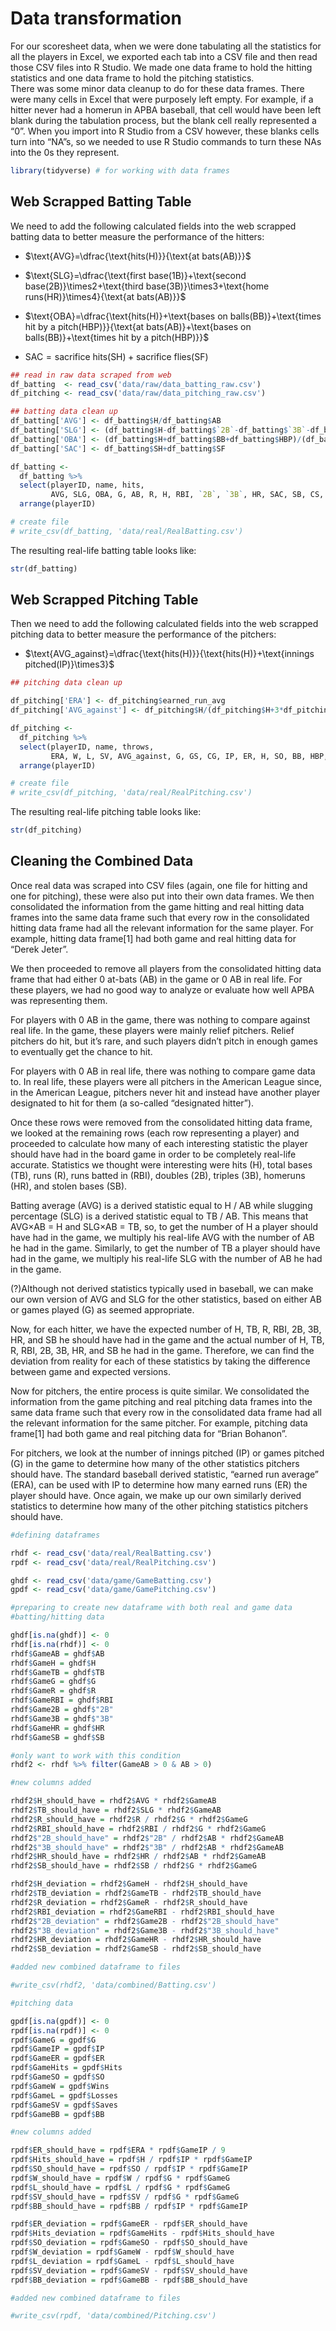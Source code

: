 # Data transformation

For our scoresheet data, when we were done tabulating all the statistics for all the players in Excel, we exported each tab into a CSV file and then read those CSV files into R Studio.  We made one data frame to hold the hitting statistics and one data frame to hold the pitching statistics.  
There was some minor data cleanup to do for these data frames.  There were many cells in Excel that were purposely left empty.  For example, if a hitter never had a homerun in APBA baseball, that cell would have been left blank during the tabulation process, but the blank cell really represented a “0”.
When you import into R Studio from a CSV however, these blanks cells turn into “NA”s, so we needed to use R Studio commands to turn these NAs into the 0s they represent.  

```r
library(tidyverse) # for working with data frames
```

## Web Scrapped Batting Table

We need to add the following calculated fields into the web scrapped batting data to better measure the performance of the hitters:

- $\text{AVG}=\dfrac{\text{hits(H)}}{\text{at bats(AB)}}$

- $\text{SLG}=\dfrac{\text{first base(1B)}+\text{second base(2B)}\times2+\text{third base(3B)}\times3+\text{home runs(HR)}\times4}{\text{at bats(AB)}}$

- $\text{OBA}=\dfrac{\text{hits(H)}+\text{bases on balls(BB)}+\text{times hit by a pitch(HBP)}}{\text{at bats(AB)}+\text{bases on balls(BB)}+\text{times hit by a pitch(HBP)}}$

- $\text{SAC}=\text{sacrifice hits(SH)}+\text{sacrifice flies(SF)}$

```r

## read in raw data scraped from web
df_batting  <- read_csv('data/raw/data_batting_raw.csv')
df_pitching <- read_csv('data/raw/data_pitching_raw.csv')

## batting data clean up
df_batting['AVG'] <- df_batting$H/df_batting$AB
df_batting['SLG'] <- (df_batting$H-df_batting$`2B`-df_batting$`3B`-df_batting$HR+2*df_batting$`2B`+3*df_batting$`3B`+4*df_batting$HR)/df_batting$AB
df_batting['OBA'] <- (df_batting$H+df_batting$BB+df_batting$HBP)/(df_batting$AB+df_batting$BB+df_batting$HBP)
df_batting['SAC'] <- df_batting$SH+df_batting$SF

df_batting <- 
  df_batting %>% 
  select(playerID, name, hits, 
         AVG, SLG, OBA, G, AB, R, H, RBI, `2B`, `3B`, HR, SAC, SB, CS, SO, BB, HBP, TB) %>% 
  arrange(playerID)

# create file
# write_csv(df_batting, 'data/real/RealBatting.csv')
```

The resulting real-life batting table looks like:

```r
str(df_batting)
```

## Web Scrapped Pitching Table

Then we need to add the following calculated fields into the web scrapped pitching data to better measure the performance of the pitchers:

- $\text{AVG_against}=\dfrac{\text{hits(H)}}{\text{hits(H)}+\text{innings pitched(IP)}\times3}$


```r
## pitching data clean up

df_pitching['ERA'] <- df_pitching$earned_run_avg
df_pitching['AVG_against'] <- df_pitching$H/(df_pitching$H+3*df_pitching$IP)

df_pitching <- 
  df_pitching %>% 
  select(playerID, name, throws, 
         ERA, W, L, SV, AVG_against, G, GS, CG, IP, ER, H, SO, BB, HBP, WP, BK) %>% 
  arrange(playerID)

# create file
# write_csv(df_pitching, 'data/real/RealPitching.csv')

```

The resulting real-life pitching table looks like:

```r
str(df_pitching)
```

## Cleaning the Combined Data

Once real data was scraped into CSV files (again, one file for hitting and one for pitching), these were also put into their own data frames.  We then consolidated the information from the game hitting and real hitting data frames into the same data frame such that every row in the consolidated hitting data frame had all the relevant information for the same player.  For example, hitting data frame[1] had both game and real hitting data for “Derek Jeter”.  

We then proceeded to remove all players from the consolidated hitting data frame that had either 0 at-bats (AB) in the game or 0 AB in real life. For these players, we had no good way to analyze or evaluate how well APBA was representing them.  

For players with 0 AB in the game, there was nothing to compare against real life.  In the game, these players were mainly relief pitchers. Relief pitchers do hit, but it’s rare, and such players didn’t pitch in enough games to eventually get the chance to hit.  
 
For players with 0 AB in real life, there was nothing to compare game data to.  In real life, these players were all pitchers in the American League since, in the American League, pitchers never hit and instead have another player designated to hit for them (a so-called “designated hitter”).  

Once these rows were removed from the consolidated hitting data frame, we looked at the remaining rows (each row representing a player) and proceeded to calculate how many of each interesting statistic the player should have had in the board game in order to be completely real-life accurate.  Statistics we thought were interesting were hits (H), total bases (TB), runs (R), runs batted in (RBI), doubles (2B), triples (3B), homeruns (HR), and stolen bases (SB).  

Batting average (AVG) is a derived statistic equal to H / AB while slugging percentage (SLG) is a derived statistic equal to TB / AB.  This means that AVG$\times$AB = H and SLG$\times$AB = TB, so, to get the number of H a player should have had in the game, we multiply his real-life AVG with the number of AB he had in the game.  Similarly, to get the number of TB a player should have had in the game, we multiply his real-life SLG with the number of AB he had in the game.

(?)Although not derived statistics typically used in baseball, we can make our own version of AVG and SLG for the other statistics, based on either AB or games played (G) as seemed appropriate.

Now, for each hitter, we have the expected number of H, TB, R, RBI, 2B, 3B, HR, and SB he should have had in the game and the actual number of H, TB, R, RBI, 2B, 3B, HR, and SB he had in the game.  Therefore, we can find the deviation from reality for each of these statistics by taking the difference between game and expected versions.  

Now for pitchers, the entire process is quite similar.  We consolidated the information from the game pitching and real pitching data frames into the same data frame such that every row in the consolidated data frame had all the relevant information for the same pitcher.  For example, pitching data frame[1] had both game and real pitching data for “Brian Bohanon”.   

For pitchers, we look at the number of innings pitched (IP) or games pitched (G) in the game to determine how many of the other statistics pitchers should have.  The standard baseball derived statistic, “earned run average” (ERA), can be used with IP to determine how many earned runs (ER) the player should have.  Once again, we make up our own similarly derived statistics to determine how many of the other pitching statistics pitchers should have.

```r

#defining dataframes

rhdf <- read_csv('data/real/RealBatting.csv')
rpdf <- read_csv('data/real/RealPitching.csv')

ghdf <- read_csv('data/game/GameBatting.csv')
gpdf <- read_csv('data/game/GamePitching.csv')

#preparing to create new dataframe with both real and game data 
#batting/hitting data

ghdf[is.na(ghdf)] <- 0
rhdf[is.na(rhdf)] <- 0
rhdf$GameAB = ghdf$AB
rhdf$GameH = ghdf$H
rhdf$GameTB = ghdf$TB
rhdf$GameG = ghdf$G
rhdf$GameR = ghdf$R
rhdf$GameRBI = ghdf$RBI
rhdf$Game2B = ghdf$"2B"
rhdf$Game3B = ghdf$"3B"
rhdf$GameHR = ghdf$HR
rhdf$GameSB = ghdf$SB

#only want to work with this condition
rhdf2 <- rhdf %>% filter(GameAB > 0 & AB > 0)

#new columns added

rhdf2$H_should_have = rhdf2$AVG * rhdf2$GameAB
rhdf2$TB_should_have = rhdf2$SLG * rhdf2$GameAB
rhdf2$R_should_have = rhdf2$R / rhdf2$G * rhdf2$GameG
rhdf2$RBI_should_have = rhdf2$RBI / rhdf2$G * rhdf2$GameG
rhdf2$"2B_should_have" = rhdf2$"2B" / rhdf2$AB * rhdf2$GameAB
rhdf2$"3B_should_have" = rhdf2$"3B" / rhdf2$AB * rhdf2$GameAB
rhdf2$HR_should_have = rhdf2$HR / rhdf2$AB * rhdf2$GameAB
rhdf2$SB_should_have = rhdf2$SB / rhdf2$G * rhdf2$GameG

rhdf2$H_deviation = rhdf2$GameH - rhdf2$H_should_have
rhdf2$TB_deviation = rhdf2$GameTB - rhdf2$TB_should_have
rhdf2$R_deviation = rhdf2$GameR - rhdf2$R_should_have
rhdf2$RBI_deviation = rhdf2$GameRBI - rhdf2$RBI_should_have
rhdf2$"2B_deviation" = rhdf2$Game2B - rhdf2$"2B_should_have"
rhdf2$"3B_deviation" = rhdf2$Game3B - rhdf2$"3B_should_have"
rhdf2$HR_deviation = rhdf2$GameHR - rhdf2$HR_should_have
rhdf2$SB_deviation = rhdf2$GameSB - rhdf2$SB_should_have

#added new combined dataframe to files

#write_csv(rhdf2, 'data/combined/Batting.csv')

#pitching data

gpdf[is.na(gpdf)] <- 0
rpdf[is.na(rpdf)] <- 0
rpdf$GameG = gpdf$G
rpdf$GameIP = gpdf$IP
rpdf$GameER = gpdf$ER
rpdf$GameHits = gpdf$Hits
rpdf$GameSO = gpdf$SO
rpdf$GameW = gpdf$Wins
rpdf$GameL = gpdf$Losses
rpdf$GameSV = gpdf$Saves
rpdf$GameBB = gpdf$BB

#new columns added

rpdf$ER_should_have = rpdf$ERA * rpdf$GameIP / 9
rpdf$Hits_should_have = rpdf$H / rpdf$IP * rpdf$GameIP
rpdf$SO_should_have = rpdf$SO / rpdf$IP * rpdf$GameIP
rpdf$W_should_have = rpdf$W / rpdf$G * rpdf$GameG
rpdf$L_should_have = rpdf$L / rpdf$G * rpdf$GameG
rpdf$SV_should_have = rpdf$SV / rpdf$G * rpdf$GameG
rpdf$BB_should_have = rpdf$BB / rpdf$IP * rpdf$GameIP

rpdf$ER_deviation = rpdf$GameER - rpdf$ER_should_have
rpdf$Hits_deviation = rpdf$GameHits - rpdf$Hits_should_have
rpdf$SO_deviation = rpdf$GameSO - rpdf$SO_should_have
rpdf$W_deviation = rpdf$GameW - rpdf$W_should_have
rpdf$L_deviation = rpdf$GameL - rpdf$L_should_have
rpdf$SV_deviation = rpdf$GameSV - rpdf$SV_should_have
rpdf$BB_deviation = rpdf$GameBB - rpdf$BB_should_have

#added new combined dataframe to files

#write_csv(rpdf, 'data/combined/Pitching.csv')

```

